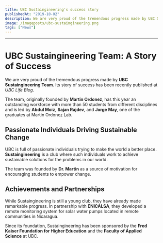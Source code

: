 ```yaml
---
title: UBC Sustaingineering's success story
publishedAt: "2019-10-02"
description: We are very proud of the tremendous progress made by UBC Sustaingineering Team. Its story of success has been recently published at UBC Life Blog. 
image: /imageposts/ubc-sustaingineering.png
tags: ["News"]
---
```

---

# UBC Sustaingineering Team: A Story of Success

We are very proud of the tremendous progress made by **UBC Sustaingineering Team**. Its story of success has been recently published at *UBC Life Blog*. 

The team, originally founded by **Martin Ordonez**, has this year an outstanding workforce with more than 50 students from different disciplines and is led by **Abdul Moiz**, **Sajan Rajdev**, and **Jorge May**, one of the graduates at Martin Ordonez Lab.

## Passionate Individuals Driving Sustainable Change

UBC is full of passionate individuals trying to make the world a better place. **Sustaingineering** is a club where such individuals work to achieve sustainable solutions for the problems in our world. 

The team was founded by **Dr. Martin** as a source of motivation for encouraging students to empower change. 

## Achievements and Partnerships

While Sustaingineering is still a young club, they have already made remarkable progress. In partnership with **ENICALSA**, they developed a remote monitoring system for solar water pumps located in remote communities in Nicaragua.

Since its foundation, Sustaingineering has been sponsored by the **Fred Kaiser Foundation for Higher Education** and the **Faculty of Applied Science** at UBC.
